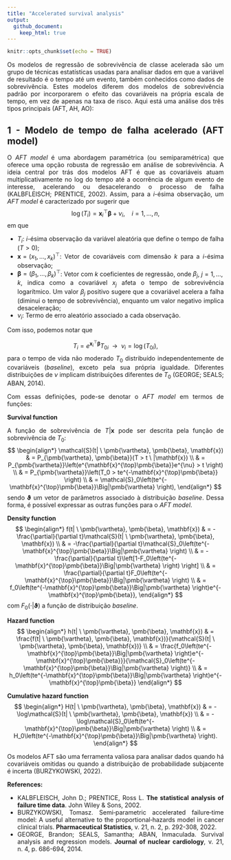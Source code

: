 ```yaml
---
title: "Accelerated survival analysis"
output:
  github_document:
    keep_html: true
---
```


```r
knitr::opts_chunk$set(echo = TRUE)
```

<style>
body {
text-align: justify}
</style>

Os modelos de regressão de sobrevivência de classe acelerada são um grupo de técnicas estatísticas usadas para analisar dados em que a variável de resultado é o tempo até um evento, também conhecidos como dados de sobrevivência. Estes modelos diferem dos modelos de sobrevivência padrão por incorporarem o efeito das covariáveis na própria escala de tempo, em vez de apenas na taxa de risco. Aqui está uma análise dos três tipos principais (AFT, AH, AO):

## 1 - Modelo de tempo de falha acelerado (AFT model)

O *AFT model* é uma abordagem paramétrica (ou semiparamétrica) que oferece uma opção robusta de regressão em análise de sobrevivência. A ideia central por trás dos modelos AFT é que as covariáveis atuam multiplicativamente no log do tempo até a ocorrência de algum evento de interesse, acelerando ou desacelerando o processo de falha (KALBFLEISCH; PRENTICE, 2002). Assim, para a $i$-ésima observação, um *AFT model* é caracterizado por sugerir que
$$
\log(T_i) = \mathbf{x}_i^{\top}\pmb{\beta} + \nu_i, \ \ \ \ i=1, \dots, n,
$$
em que

- $T_i$: $i$-ésima observação da variável aleatória que define o tempo de falha ($T>0$);
- $\mathbf{x}=(x_1, \dots, x_k)^{\top}$: Vetor de covariáveis com dimensão $k$ para a $i$-ésima observação;
- $\pmb{\beta}=(\beta_1, \dots, \beta_k)^{\top}$: Vetor com $k$ coeficientes de regressão, onde $\beta_j$, $j=1, \dots, k$,  indica como a covariável $x_j$ afeta o tempo de sobrevivência logarítmico. Um valor $\beta_j$ positivo sugere que a covariável acelera a falha (diminui o tempo de sobrevivência), enquanto um valor negativo implica desaceleração;
- $\nu_i$: Termo de erro aleatório associado a cada observação.

Com isso, podemos notar que

$$
T_i = e^{\mathbf{x}_i^{\top}\pmb{\beta}}T_{0i} \ \ \rightarrow \ \ \nu_i = \log(T_{0i}),
$$
para o tempo de vida não moderado $T_0$ distribuído independentemente de covariáveis (*baseline*), exceto pela sua própria igualdade. Diferentes distribuições de $\nu$ implicam distribuições diferentes de $T_0$ (GEORGE; SEALS; ABAN, 2014).

Com essas definições, pode-se denotar o *AFT model* em termos de funções:

**Survival function**

A função de sobrevivência de $T|\mathbf{x}$ pode ser descrita pela função de sobrevivência de $T_0$:
$$
\begin{align*} 
\mathcal{S}(t| \ \pmb{\vartheta}, \pmb{\beta}, \mathbf{x}) & = P_{\pmb{\vartheta}, \pmb{\beta}}(T > t \ |\mathbf{x}) \\
& = P_{\pmb{\vartheta}}\left(e^{\mathbf{x}^{\top}\pmb{\beta}}e^{\nu} > t \right) \\
& = P_{\pmb{\vartheta}}\left(T_0 > te^{-\mathbf{x}^{\top}\pmb{\beta}} \right) \\
& = \mathcal{S}_0\left(te^{-\mathbf{x}^{\top}\pmb{\beta}}\Big|\pmb{\vartheta} \right),
\end{align*}
$$
sendo $\pmb{\vartheta}$ um vetor de parâmetros associado à distribuição *baseline*. Dessa forma, é possível expressar as outras funções para o *AFT model*.

**Density function**
$$
\begin{align*} 
f(t| \ \pmb{\vartheta}, \pmb{\beta}, \mathbf{x}) & = -\frac{\partial}{\partial t}\mathcal{S}(t| \ \pmb{\vartheta}, \pmb{\beta}, \mathbf{x}) \\
& = -\frac{\partial}{\partial t}\mathcal{S}_0\left(te^{-\mathbf{x}^{\top}\pmb{\beta}}\Big|\pmb{\vartheta} \right) \\
& = -\frac{\partial}{\partial t}\left[1-F_0\left(te^{-\mathbf{x}^{\top}\pmb{\beta}}\Big|\pmb{\vartheta} \right) \right] \\
& = \frac{\partial}{\partial t}F_0\left(te^{-\mathbf{x}^{\top}\pmb{\beta}}\Big|\pmb{\vartheta} \right) \\
& = f_0\left(te^{-\mathbf{x}^{\top}\pmb{\beta}}\Big|\pmb{\vartheta} \right)e^{-\mathbf{x}^{\top}\pmb{\beta}},
\end{align*}
$$
com $F_0(\cdot|\pmb{\vartheta})$ a função de distribuição *baseline*. 

**Hazard function**
$$
\begin{align*} 
h(t| \ \pmb{\vartheta}, \pmb{\beta}, \mathbf{x}) & = \frac{f(t| \ \pmb{\vartheta}, \pmb{\beta}, \mathbf{x})}{\mathcal{S}(t| \ \pmb{\vartheta}, \pmb{\beta}, \mathbf{x})} \\
& = \frac{f_0\left(te^{-\mathbf{x}^{\top}\pmb{\beta}}\Big|\pmb{\vartheta} \right)e^{-\mathbf{x}^{\top}\pmb{\beta}}}{\mathcal{S}_0\left(te^{-\mathbf{x}^{\top}\pmb{\beta}}\Big|\pmb{\vartheta} \right)} \\
& = h_0\left(te^{-\mathbf{x}^{\top}\pmb{\beta}}\Big|\pmb{\vartheta} \right)e^{-\mathbf{x}^{\top}\pmb{\beta}}
\end{align*}
$$

**Cumulative hazard function**
$$
\begin{align*} 
H(t| \ \pmb{\vartheta}, \pmb{\beta}, \mathbf{x}) & = -\log\mathcal{S}(t| \ \pmb{\vartheta}, \pmb{\beta}, \mathbf{x}) \\
& = -\log\mathcal{S}_0\left(te^{-\mathbf{x}^{\top}\pmb{\beta}}\Big|\pmb{\vartheta} \right) \\
& = H_0\left(te^{-\mathbf{x}^{\top}\pmb{\beta}}\Big|\pmb{\vartheta} \right).
\end{align*}
$$

Os modelos AFT são uma ferramenta valiosa para analisar dados quando há covariáveis omitidas ou quando a distribuição de probabilidade subjacente é incerta (BURZYKOWSKI, 2022).

**References:**

* KALBFLEISCH, John D.; PRENTICE, Ross L. **The statistical analysis of failure time data**. John Wiley & Sons, 2002.
* BURZYKOWSKI, Tomasz. Semi‐parametric accelerated failure‐time model: A useful alternative to the proportional‐hazards model in cancer clinical trials. **Pharmaceutical Statistics**, v. 21, n. 2, p. 292-308, 2022.
* GEORGE, Brandon; SEALS, Samantha; ABAN, Inmaculada. Survival analysis and regression models. **Journal of nuclear cardiology**, v. 21, n. 4, p. 686-694, 2014.
